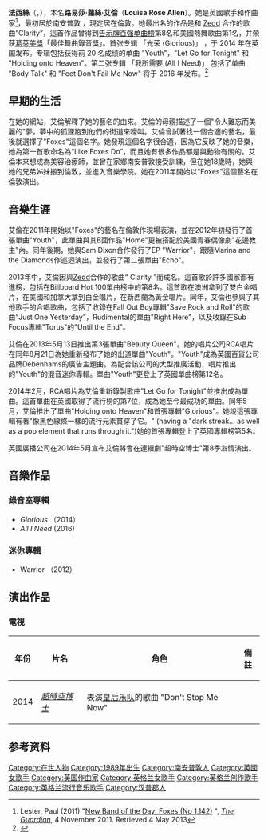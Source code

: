 {{NoteTA
|G1=Show
|G2=TV
}}
{{Infobox musical artist
| name            = 法西絲<br>Foxes
| image           = Foxes.jpg
| image_size      = 200px
| caption         =
| background      = solo_singer
| birth_name      = Louisa Rose Allen
| birth_date      = {{Birth date and age|1989|04|29|df=y}}
| birth_place     = [[英国|英国]][[南安普敦|南安普敦]]
| occupation      = 歌手，作曲家，音乐家，音乐制作人
| instrument      = [[歌唱|歌唱]], [[吉他|吉他]], [[鼓|鼓]]
| genre           = [[流行_(音樂類型)|流行音樂]], [[電子音樂|電子音樂]], [[流行電音|流行電音]]
| years_active    = 2011–现在
| label           = {{flatlist|
*Neon Gold Records
*BMG Rights Management<ref>{{cite web |url=http://www.bmg.com/category/music/artists/?snap=F |title=Artists | BMG Music Rights Management |publisher=Bmg.com |date=2013-06-16 |accessdate=2013-08-12 |deadurl=yes |archiveurl=https://web.archive.org/web/20130721203126/http://www.bmg.com/category/music/artists/?snap=F |archivedate=2013-07-21 }}</ref> 
*[[RCA唱片|RCA唱片]]<ref>{{cite web |url=http://www.rcarecords.com/artists/foxes |title=Foxes | The Official RCA Records Site |publisher=Rcarecords.com |date= |accessdate=2013-10-23 |archive-date=2015-09-08 |archive-url=https://web.archive.org/web/20150908151412/http://www.rcarecords.com/artists/foxes |dead-url=no }}</ref>
*Sign of the Times
*[[索尼音樂娛樂|Sony Music UK]]}}
| associated_acts = 
| website         = {{URL|http://www.iamfoxes.com/}}
}}
'''法西絲'''（{{lang-en|'''Foxes'''}}，{{bd|1989年|4月29日}}），本名'''路易莎·蘿絲·艾倫'''（'''Louisa Rose Allen'''）。她是英國歌手和作曲家<ref name="Lester">Lester, Paul (2011) "[http://www.guardian.co.uk/music/2011/nov/04/new-band-foxes New Band of the Day: Foxes (No 1,142)] {{Wayback|url=http://www.guardian.co.uk/music/2011/nov/04/new-band-foxes |date=20120616225928 }}", ''[[The_Guardian|The Guardian]]'', 4 November 2011. Retrieved 4 May 2013</ref>，最初居於南安普敦 ，現定居在倫敦。她最出名的作品是和 [[Zedd|Zedd]] 合作的歌曲“Clarity”，這首作品曾得到[[告示牌百强单曲榜|告示牌百强单曲榜]]第8名和美國熱舞歌曲第1名，并荣获[[葛萊美獎|葛萊美獎]]「最佳舞曲錄音獎」。首张专辑 「光荣 (Glorious)」 ，于 2014 年在英国发布。专辑包括获得前 20 名成绩的单曲 "Youth"，"Let Go for Tonight" 和 "Holding onto Heaven"。第二张专辑 「我所需要 (All I Need)」 包括了单曲 "Body Talk" 和 "Feet Don't Fail Me Now" 将于 2016 年发布。<ref name=SoSoGay>{{cite web |url=http://sosogay.co.uk/2015/needed-studio-kind-saved-foxes-chats-gay/ |title=存档副本 |accessdate=2015-07-27 |deadurl=yes |archiveurl=https://web.archive.org/web/20150728204636/http://sosogay.co.uk/2015/needed-studio-kind-saved-foxes-chats-gay/ |archivedate=2015-07-28 }}</ref>

==早期的生活==
在她的網站，艾倫解釋了她的藝名的由來。艾倫的母親描述了一個"令人難忘而美麗的"夢，夢中的狐狸跑到他們的街道來嚎叫。艾倫曾試著找一個合適的藝名，最後就選擇了"Foxes"這個名字。她發現這個名字很合適，因為它反映了她的音樂，她為第一首歌命名為“Like Foxes Do”，而且她有很多作品都是與動物有關的。艾倫本來想成為美容治療師，並曾在家鄉南安普敦接受訓練，但在她18歲時，她與她的兄弟姊妹搬到倫敦，並進入音樂學院。她在2011年開始以"Foxes"這個藝名在倫敦演出。

==音樂生涯==
艾倫在2011年開始以"Foxes"的藝名在倫敦作現場表演，並在2012年初發行了首張單曲"Youth"，此單曲與其B面作品"Home"更被搭配於美國青春偶像劇"花邊教主"內。同年後期，她與Sam Dixon合作發行了EP "Warrior"，跟隨Marina and the Diamonds作巡迴演出，並發行了第二張單曲"Echo"。

2013年中，艾倫因與[[Zedd|Zedd]]合作的歌曲“ Clarity ”而成名。這首歌於許多國家都有進榜，包括在Billboard Hot 100單曲榜中的第8名。這首歌在澳洲拿到了雙白金唱片，在美國和加拿大拿到白金唱片，在新西蘭為黃金唱片。同年，艾倫也參與了其他歌手的合唱歌曲，包括了收錄在Fall Out Boy專輯"Save Rock and Roll"的歌曲“Just One Yesterday”，Rudimental的單曲"Right Here"，以及收錄在Sub Focus專輯"Torus"的"Until the End"。

艾倫在2013年5月13日推出第3張單曲"Beauty Queen"。她的唱片公司RCA唱片在同年8月21日為她重新發布了她的出道單曲"Youth"。"Youth"成為英國百貨公司品牌Debenhams的廣告主題曲。為配合該公司的大型推廣活動，唱片推出的"Youth"的混音迷你專輯。單曲"Youth"更登上了英國單曲榜第12名。

2014年2月，RCA唱片為艾倫重新錄製歌曲"Let Go for Tonight"並推出成為單曲。這首單曲在英國取得了流行榜的第7位，成為她至今最成功的單曲。同年5月，艾倫推出了單曲"Holding onto Heaven"和首張專輯"Glorious"。她說這張專輯有著"像黑色線條一樣的流行元素貫穿了它。" (having a "dark streak… as well as a pop element that runs through it.")她的首張專輯登上了英國專輯榜第5名。

英國廣播公司在2014年5月宣布艾倫將會在連續劇"超時空博士"第8季友情演出。

== 音樂作品 ==
{{Main|Foxes 作品目录}}
===錄音室專輯===
* ''Glorious''  （2014）
* ''All I Need'' (2016)

===迷你專輯===
*Warrior （2012）

==演出作品==
===電視===
{| class="wikitable"
|-
! 年份
! 片名
! 角色
! 備註
|-
| 2014 || ''[[超時空博士|超時空博士]]'' || 表演[[皇后乐队|皇后乐队]]的歌曲 "Don't Stop Me Now" || 

|}


==参考资料==
{{reflist}}
[[Category:在世人物|Category:在世人物]]
[[Category:1989年出生|Category:1989年出生]]
[[Category:南安普敦人|Category:南安普敦人]]
[[Category:英國女歌手|Category:英國女歌手]]
[[Category:英国作曲家|Category:英国作曲家]]
[[Category:英格兰女歌手|Category:英格兰女歌手]]
[[Category:英格兰创作歌手|Category:英格兰创作歌手]]
[[Category:英格兰流行音乐歌手|Category:英格兰流行音乐歌手]]
[[Category:汉普郡人|Category:汉普郡人]]